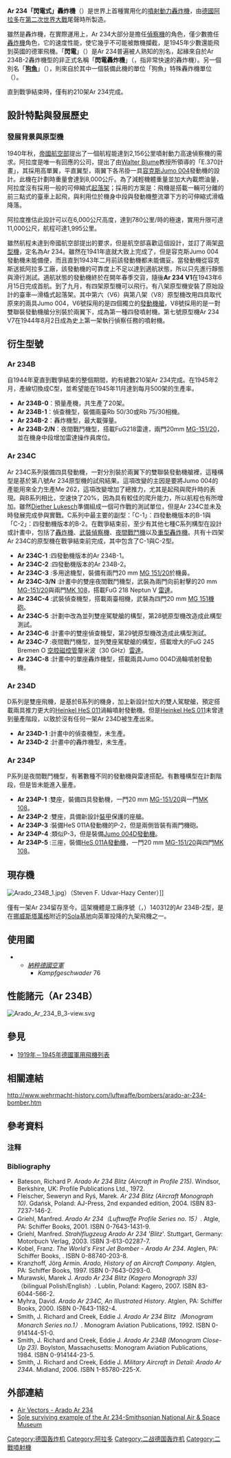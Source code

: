 {{Infobox Aircraft
  |name = Ar 234
  |type=[[偵察機|偵察機]]/[[轟炸機|轟炸機]]/[[夜間戰鬥機|夜間戰鬥機]]
  |manufacturer=[[阿拉多|阿拉多]]
  |image=image:Arado 234B 1.jpg
  |caption=
  |first flight=1943年6月15日
  |designer=[[Walter_Blume|Walter Blume]]
  |introduced=1944年9月
  |retired=1945年5月
  |status=退役
  |primary user=[[納粹德國空軍|德國空軍]]
  |more users=
  |produced=1944年9月～1945年5月
  |number built=210架
  |unit cost=
  |developed from=
  |variants with their own articles=[[He_343|He 343]]
}}

'''Ar 234「閃電式」轟炸機'''（{{lang-de|'''Arado Ar 234 Blitz'''}}）是世界上首種實用化的[[噴射發動機|噴射動力]][[轟炸機|轟炸機]]，由[[納粹德國|德國]][[阿拉多|阿拉多]]在[[第二次世界大戰|第二次世界大戰]]尾聲時所製造。

雖然是轟炸機，在實際運用上，Ar 234大部分是擔任[[偵察機|偵察機]]的角色，僅少數擔任[[轟炸機|轟炸機]]角色，它的速度性能，使它幾乎不可能被敵機攔截，是1945年少數還能飛到英國的德軍飛機。「'''閃電'''」（{{lang-de|'''''Blitz'''''}}）是Ar 234普遍被人熟知的別名，起緣來自於Ar 234B-2轟炸機型的非正式名稱「'''閃電轟炸機'''」（{{lang-de|'''''Blitz-Bomber'''''}}，指非常快速的轟炸機）。另一個別名「'''[[狗魚|狗魚]]'''」（{{lang-de|'''''Hecht'''''}}），則來自於其中一個裝備此機的單位「狗魚」特殊轟炸機單位（{{lang-de|Sonderkommando Hecht}}）。

直到戰爭結束時，僅有約210架Ar 234完成。

== 設計特點與發展歷史 ==
=== 發展背景與原型機 ===
1940年秋，[[帝國航空部|帝國航空部]]提出了一個航程能達到2,156公里噴射動力高速偵察機的需求。阿拉度是唯一有回應的公司，提出了由[[Walter_Blume|Walter Blume]]教授所領導的「E.370計畫」，其採用高單翼，平直翼型，兩翼下各吊掛一具[[容克斯|容克斯]][[Jumo_004|Jumo 004]]發動機的設計。此機在計劃時重量會達到8,000公斤。為了減輕機體重量並加大內載燃油量，阿拉度沒有採用一般的可伸縮式[[起落架|起落架]]；採用的方案是：飛機是搭載一輛可分離的前三點式的臺車上起飛，與利用位於機身中段與發動機整流罩下方的可伸縮式滑橇降落。

阿拉度推估此設計可以在6,000公尺高度，達到780公里/時的極速，實用升限可達11,000公尺，航程可達1,995公里。

雖然航程未達到帝國航空部提出的要求，但是航空部喜歡這個設計，並訂了兩架[[原型機|原型機]]，定名為Ar 234。雖然在1941年底就大致上完成了，但是容克斯Jumo 004發動機未能備便，而且直到1943年二月前該發動機都未能備妥。當發動機從容克斯送抵阿拉多工廠，該發動機的可靠度上不足以達到適航狀態，所以只先進行靜態與滑行測試。適航狀態的發動機終於在開年春季交貨，隨後'''Ar 234 V1'''在1943年6月15日完成首航。到了九月，有四架原型機可以飛行。有八架原型機安裝了原始設計的臺車—滑橇式起落架。其中第六（V6）與第八架（V8）原型機改用四具{{link-en|BMW 003|BMW 003}}取代原來的兩具Jumo 004，V6號採用的是四個獨立的[[發動機艙|發動機艙]]，V8號採用的是一對雙聯裝發動機艙分別裝於兩翼下，成為第一種四發噴射機。第七號原型機Ar 234 V7在1944年8月2日成為史上第一架執行偵察任務的噴射機。

== 衍生型號 ==
=== Ar 234B ===
自1944年夏直到戰爭結束的整個期間，約有總數210架Ar 234完成。在1945年2月，產線切換成C型，並希望能在1945年11月達到每月500架的生產率。

* '''Ar 234B-0'''：預量產機，共生產了20架。
* '''Ar 234B-1'''：偵查機型，裝備兩臺Rb 50/30或Rb 75/30相機。
* '''Ar 234B-2'''：轟炸機型，最大載彈量{{convert|2000|kg|lb}}。
* '''Ar 234B-2/N'''：夜間戰鬥機型，搭載FuG218雷達，兩門20mm [[MG_151機砲|MG-151/20]]，並在機身中段增加雷達操作員席位。

=== Ar 234C ===
Ar 234C系列裝備四具{{link-en|BMW 003|BMW 003|BMW 003A}}發動機，一對分別裝於兩翼下的雙聯裝發動機艙裡，這種構型是基於第八號Ar 234原型機的試飛結果。這項改變的主因是要將Jumo 004的產能用來全力生產Me 262，這項改變增加了總推力，尤其是起飛與爬升時的表現。與B系列相比，空速快了20%，因為具有較佳的爬升能力，所以航程也有所增加。雖然[[Diether_Lukesch|Diether Lukesch]]準備組成一個可作戰的測試單位，但是Ar 234C並未及時發展完成參與實戰。C系列中最主要的副型：「C-1」：四發動機版本的B-1與「C-2」：四發動機版本的B-2。在戰爭結束前，至少有其他七種C系列構型在設計或計畫中，包括了[[轟炸機|轟炸機]]、[[偵察機|武裝偵察機]]、[[夜間戰鬥機|夜間戰鬥機]]以及[[重型轟炸機|重型轟炸機]]。共有十四架Ar 234C的原型機在戰爭結束前完成，其中包含了C-1與C-2型。

* '''Ar 234C-1''' :四發動機版本的Ar 234B-1。
* '''Ar 234C-2''' :四發動機版本的Ar 234B-2。
* '''Ar 234C-3''' :多用途機型，裝備有兩門20 mm [[MG_151/20|MG 151/20]]於機鼻。
* '''Ar 234C-3/N''' :計畫中的雙座夜間戰鬥機型，武裝為兩門向前射擊的20 mm [[MG_151機砲|MG-151/20]]與兩門{{convert|30|mm|in|2}}[[MK_108|MK 108]]，搭載FuG 218 Neptun V [[雷達|雷達]]。
* '''Ar 234C-4''' :武裝偵查機型，搭載兩臺相機，武裝為四門20 mm [[MG_151機砲|MG 151機砲]]。
* '''Ar 234C-5''' :計劃中改為並列雙座駕駛艙的構型，第28號原型機改造成此構型測試。
* '''Ar 234C-6''' :計畫中的雙座偵查機型，第29號原型機改造成此構型測試。
* '''Ar 234C-7''' :夜間戰鬥機型，並列雙座駕駛艙的構型，搭載增大的FuG 245 Bremen O [[多腔磁控管|空腔磁控管]]釐米波（30 GHz）[[雷達|雷達]]。
* '''Ar 234C-8''' :計畫中的單座轟炸機型，搭載兩具{{convert|1080|kg|lb}}Jumo 004D渦輪噴射發動機。

=== Ar 234D ===
D系列是雙座飛機，是基於B系列的機身，加上新設計加大的雙人駕駛艙，預定搭載兩具推力更大的[[Heinkel_HeS_011|Heinkel HeS 011]]渦輪噴射發動機。但是[[Heinkel_HeS_011|Heinkel HeS 011]]未曾達到量產階段，以致於沒有任何一架Ar 234D被生產出來。

* '''Ar 234D-1''' :計畫中的偵查機型，未生產。
* '''Ar 234D-2''' :計畫中的轟炸機型，未生產。

=== Ar 234P ===
P系列是夜間戰鬥機型，有著數種不同的發動機與雷達搭配。有數種構型在計劃階段，但是皆未能進入量產。

* '''Ar 234P-1''' :雙座，裝備四具{{link-en|BMW 003|BMW 003|BMW 003A-1}}發動機，一門20 mm [[MG_151機砲|MG-151/20]]與一門{{convert|30|mm|in|2}}[[MK_108_cannon|MK 108]]。
* '''Ar 234P-2''' :雙座，具備新設計{{convert|13|mm|in|2}}[[裝甲|裝甲]]保護的座艙。
* '''Ar 234P-3''' :裝備HeS 011A發動機的P-2，但是兩側皆裝有兩門機砲。
* '''Ar 234P-4''' :類似P-3，但是裝備[[Jumo_004|Jumo 004D發動機]]。
* '''Ar 234P-5''' :三座，裝備[[Heinkel_HeS_011|HeS 011A發動機]]，一門20 mm [[MG_151機砲|MG-151/20]]與四門{{convert|30|mm|in|2}}[[MK_108_cannon|MK 108]]。

== 現存機 ==
[[File:Arado_234B_1.jpg|thumb]]）（Steven F. Udvar-Hazy Center）]]

僅有一架Ar 234留存至今。這架機體是工廠序號（{{lang-de|Werknummer}}，{{lang-en|manufacturer's serial number}}）140312的Ar 234B-2型，是在[[挪威|挪威]][[斯塔萬格|斯塔萬格]]附近的[[Sola_Airfield|Sola基地]]向英軍投降的九架飛機之一。

== 使用國 ==
* {{flag|Germany|Nazi}}
** ''[[納粹德國空軍|納粹德國空軍]]''
*** ''Kampfgeschwader'' 76

== 性能諸元（Ar 234B） ==
[[File:Arado_Ar_234_B_3-view.svg|thumb]]
{{aircraft specification|
|plane or copter?=plane
|jet or prop?=jet
|crew=1
|length main=12.63 m
|length alt=41 ft 5½ in
|span main=14.10 m
|span alt=46 ft 3½ in
|height main=4.30 m
|height alt=14 ft 1¼ in
|area main=26.40 m²
|area alt=284.16 ft²
|empty weight main=5,200 kg
|empty weight alt=11,460 lb
|max takeoff weight main=9,850 kg
|max takeoff weight alt=21,720 lb
|engine (jet)=[[容克斯|容克斯]][[Jumo_004|Jumo 004]]B-1
|type of jet=[[turbojet|turbojet]]s
|number of jets=2
|thrust main=8.80 kN
|thrust alt=1,980 lbf
|max speed main=6,000 m時742km/h at
|max speed alt=19,700英尺時461 mp
|combat radius main=1,100 km
|combat radius alt=684 mi (全備狀態)
|ceiling main=10,000 m
|ceiling alt=32,800 ft
|climb rate main=
|climb rate alt=
|armament=
* 2門20 mm [[MG_151機砲|MG 151機砲]] 裝設在機尾，向後射擊 (選擇性裝備)
* 最多能外掛1,500 kg（3,309磅)炸彈
}}

== 參見 ==
* [[1919年－1945年德國軍用飛機列表|1919年－1945年德國軍用飛機列表]]

== 相關連結 ==
http://www.wehrmacht-history.com/luftwaffe/bombers/arado-ar-234-bomber.htm{{Wayback|url=http://www.wehrmacht-history.com/luftwaffe/bombers/arado-ar-234-bomber.htm |date=20130617202302 }}

== 參考資料 ==
=== 注释 ===
{{Reflist}}

=== Bibliography ===
{{refbegin}}
* Bateson, Richard P. ''Arado Ar 234 Blitz (Aircraft in Profile 215)''. Windsor, Berkshire, UK: Profile Publications Ltd., 1972. 
* Fleischer, Seweryn and Ryś, Marek. ''Ar 234 Blitz (Aircraft Monograph 10)''. Gdańsk, Poland: AJ-Press, 2nd expanded edition, 2004. ISBN 83-7237-146-2.
* Griehl, Manfred. ''Arado Ar 234（Luftwaffe Profile Series no. 15）''. Atgle, PA: Schiffer Books, 2001. ISBN 0-7643-1431-9. 
* Griehl, Manfred. ''Strahlflugzeug Arado Ar 234 'Blitz'''. Stuttgart, Germany: Motorbuch Verlag, 2003. ISBN 3-613-02287-7. 
* Kobel, Franz. ''The World's First Jet Bomber - Arado Ar 234''. Atglen, PA: Schiffer Books, . ISBN 0-88740-203-8.
* Kranzhoff, Jörg Armin. ''Arado, History of an Aircraft Company''. Atglen, PA: Schiffer Books, 1997. ISBN 0-7643-0293-0.
* Murawski, Marek J. ''Arado Ar 234 Blitz (Kagero Monograph 33)''（bilingual Polish/English）. Lublin, Poland: Kagero, 2007. ISBN 83-6044-566-2.
* Myhra, David. ''Arado Ar 234C, An Illustrated History''. Atglen, PA: Schiffer Books, 2000. ISBN 0-7643-1182-4. 
* Smith, J. Richard and Creek, Eddie J. ''Arado Ar 234 Blitz（Monogram Monarch Series no.1）''. Monogram Aviation Publications, 1992. ISBN 0-914144-51-0.
* Smith, J. Richard and Creek, Eddie J. ''Arado Ar 234B (Monogram Close-Up 23)''. Boylston, Massachusetts: Monogram Aviation Publications, 1984. ISBN 0-914144-23-5.
* Smith, J. Richard and Creek, Eddie J. ''Military Aircraft in Detail: Arado Ar 234A''. Midland, 2006. ISBN 1-85780-225-X.
{{refend}}

== 外部連結 ==
{{commons|Category:Arado Ar 234}}
*[http://www.vectorsite.net/avar234.html Air Vectors - Arado Ar 234]{{Wayback|url=http://www.vectorsite.net/avar234.html |date=20090831160546 }}
*[https://web.archive.org/web/20080213034448/http://www.nasm.si.edu/research/aero/aircraft/ardrar2.htm Sole surviving example of the Ar 234-Smithsonian National Air & Space Museum]

[[Category:德国轰炸机|Category:德国轰炸机]]
[[Category:阿拉多|Category:阿拉多]]
[[Category:二战德国轰炸机|Category:二战德国轰炸机]]
[[Category:二戰噴射機|Category:二戰噴射機]]